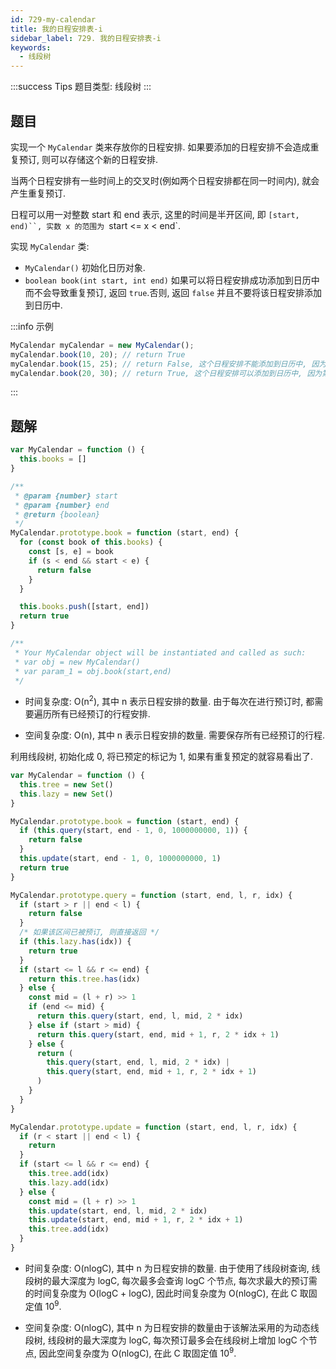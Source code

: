 ```yaml
---
id: 729-my-calendar
title: 我的日程安排表-i
sidebar_label: 729. 我的日程安排表-i
keywords:
  - 线段树
---
```


:::success Tips
题目类型: 线段树
:::

## 题目

实现一个 `MyCalendar` 类来存放你的日程安排. 如果要添加的日程安排不会造成重复预订, 则可以存储这个新的日程安排.

当两个日程安排有一些时间上的交叉时(例如两个日程安排都在同一时间内), 就会产生重复预订.

日程可以用一对整数 start 和 end 表示, 这里的时间是半开区间, 即 ` [start, end)``, 实数 x 的范围为  `start <= x < end`.

实现 `MyCalendar` 类:

- `MyCalendar()` 初始化日历对象.
- `boolean book(int start, int end)` 如果可以将日程安排成功添加到日历中而不会导致重复预订, 返回 `true`.否则, 返回 `false` 并且不要将该日程安排添加到日历中.

:::info 示例

```ts
MyCalendar myCalendar = new MyCalendar();
myCalendar.book(10, 20); // return True
myCalendar.book(15, 25); // return False, 这个日程安排不能添加到日历中, 因为时间 15 已经被另一个日程安排预订了.
myCalendar.book(20, 30); // return True, 这个日程安排可以添加到日历中, 因为第一个日程安排预订的每个时间都小于 20, 且不包含时间 20.
```

:::

## 题解


<Tabs>
  <TabItem value="JavaScript - 朴素解法" label="JavaScript- 朴素解法" default>

```ts
var MyCalendar = function () {
  this.books = []
}

/**
 * @param {number} start
 * @param {number} end
 * @return {boolean}
 */
MyCalendar.prototype.book = function (start, end) {
  for (const book of this.books) {
    const [s, e] = book
    if (s < end && start < e) {
      return false
    }
  }

  this.books.push([start, end])
  return true
}

/**
 * Your MyCalendar object will be instantiated and called as such:
 * var obj = new MyCalendar()
 * var param_1 = obj.book(start,end)
 */
```

- 时间复杂度: O(n<sup>2</sup>), 其中 n 表示日程安排的数量. 由于每次在进行预订时, 都需要遍历所有已经预订的行程安排.

- 空间复杂度: O(n), 其中 n 表示日程安排的数量. 需要保存所有已经预订的行程.

</TabItem>
<TabItem value="JavaScript - 线段树" label="JavaScript - 线段树">

利用线段树, 初始化成 0, 将已预定的标记为 1, 如果有重复预定的就容易看出了.

```ts
var MyCalendar = function () {
  this.tree = new Set()
  this.lazy = new Set()
}

MyCalendar.prototype.book = function (start, end) {
  if (this.query(start, end - 1, 0, 1000000000, 1)) {
    return false
  }
  this.update(start, end - 1, 0, 1000000000, 1)
  return true
}

MyCalendar.prototype.query = function (start, end, l, r, idx) {
  if (start > r || end < l) {
    return false
  }
  /* 如果该区间已被预订, 则直接返回 */
  if (this.lazy.has(idx)) {
    return true
  }
  if (start <= l && r <= end) {
    return this.tree.has(idx)
  } else {
    const mid = (l + r) >> 1
    if (end <= mid) {
      return this.query(start, end, l, mid, 2 * idx)
    } else if (start > mid) {
      return this.query(start, end, mid + 1, r, 2 * idx + 1)
    } else {
      return (
        this.query(start, end, l, mid, 2 * idx) |
        this.query(start, end, mid + 1, r, 2 * idx + 1)
      )
    }
  }
}

MyCalendar.prototype.update = function (start, end, l, r, idx) {
  if (r < start || end < l) {
    return
  }
  if (start <= l && r <= end) {
    this.tree.add(idx)
    this.lazy.add(idx)
  } else {
    const mid = (l + r) >> 1
    this.update(start, end, l, mid, 2 * idx)
    this.update(start, end, mid + 1, r, 2 * idx + 1)
    this.tree.add(idx)
  }
}
```

- 时间复杂度: O(nlogC), 其中 n 为日程安排的数量. 由于使用了线段树查询, 线段树的最大深度为 logC, 每次最多会查询 logC 个节点, 每次求最大的预订需的时间复杂度为 O(logC + logC), 因此时间复杂度为 O(nlogC), 在此 C 取固定值 10<sup>9</sup>.

- 空间复杂度: O(nlogC), 其中 n 为日程安排的数量由于该解法采用的为动态线段树, 线段树的最大深度为 logC, 每次预订最多会在线段树上增加 logC 个节点, 因此空间复杂度为 O(nlogC), 在此 C 取固定值 10<sup>9</sup>.

</TabItem>
</Tabs>
